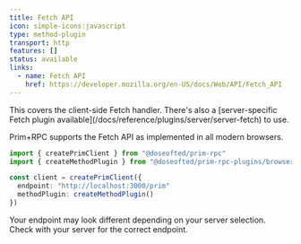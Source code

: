 ```yaml
---
title: Fetch API
icon: simple-icons:javascript
type: method-plugin
transport: http
features: []
status: available
links:
  - name: Fetch API
    href: https://developer.mozilla.org/en-US/docs/Web/API/Fetch_API
---
```



<Aside>
	This covers the client-side Fetch handler. There's also a [server-specific Fetch plugin
	available](/docs/reference/plugins/server/server-fetch) to use.
</Aside>

Prim+RPC supports the Fetch API as implemented in all modern browsers.

<CodeFile filename="client/prim.ts">

```typescript {2,5-6}
import { createPrimClient } from "@doseofted/prim-rpc"
import { createMethodPlugin } from "@doseofted/prim-rpc-plugins/browser-fetch"

const client = createPrimClient({
  endpoint: "http://localhost:3000/prim"
  methodPlugin: createMethodPlugin()
})
```

</CodeFile>

Your endpoint may look different depending on your server selection. Check with your server for the correct endpoint.
